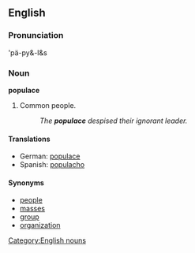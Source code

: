 ==English==
=== Pronunciation ===
'pä-py&-l&s

=== Noun ===
[[Category:English nouns]]
'''populace'''

#Common people.
#:''The '''populace''' despised their ignorant leader.''

==== Translations ====
*German: [[populace]]
*Spanish: [[populacho]]

====Synonyms====
* [[people]]
* [[masses]]
* [[group]]
* [[organization]]